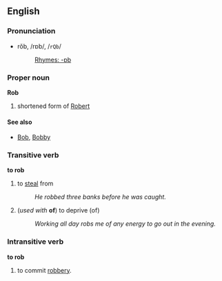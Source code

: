 ==English==
===Pronunciation===
*rŏb, /rɒb/, /<tt>rQb</tt>/
*:[[Rhymes:English:-ɒb|Rhymes: -ɒb]]

===Proper noun===
'''Rob'''

#shortened form of [[Robert]]

====See also====
*[[Bob]], [[Bobby]]

===Transitive verb===
'''to rob'''
#to [[steal]] from
#:''He robbed three banks before he was caught.''
#(''used with'' '''of''') to deprive (of)
#:''Working all day robs me of any energy to go out in the evening.''

===Intransitive verb===
'''to rob'''

#to commit [[robbery]].